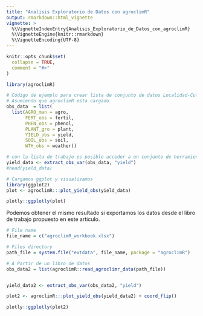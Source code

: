 ```yaml
---
title: "Analisis Exploratorio de Datos con agroclimR"
output: rmarkdown::html_vignette
vignette: >
  %\VignetteIndexEntry{Analisis_Exploratorio_de_Datos_con_agroclimR}
  %\VignetteEngine{knitr::rmarkdown}
  %\VignetteEncoding{UTF-8}
---
```


```r
knitr::opts_chunk$set(
  collapse = TRUE,
  comment = "#>"
)
```

```r
library(agroclimR)
```



```r
# Código de ejemplo para crear lista de conjunto de datos Localidad-Cultivar
# Asumiendo que agroclimR esta cargado
obs_data  = list(
  list(AGRO_man = agro, 
       FERT_obs = fertil,
       PHEN_obs = phenol,
       PLANT_gro = plant,
       YIELD_obs = yield,
       SOIL_obs = soil,
       WTH_obs = weather))

# con la lista de trabajo es posible acceder a un conjunto de herramientas para manipular y analizar datos de modelacion
yield_data <- extract_obs_var(obs_data, "yield")
#head(yield_data)

# Cargamos ggplot y visualizamos
library(ggplot2)
plot <- agroclimR:::plot_yield_obs(yield_data) 

plotly::ggplotly(plot)

```


Podemos obtener el mismo resultado si exportamos los datos desde el libro de trabajo propuesto en este articulo.


``` r

# File name
file_name = c("agroclimR_workbook.xlsx")

# Files directory
path_file = system.file("extdata", file_name, package = "agroclimR")

# A Partir de un libro de datos 
obs_data2 = list(agroclimR::read_agroclimr_data(path_file))


yield_data2 <- extract_obs_var(obs_data2, "yield")

plot2 <- agroclimR:::plot_yield_obs(yield_data2) + coord_flip()

plotly::ggplotly(plot2)

```
